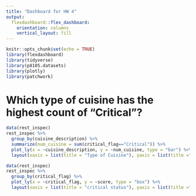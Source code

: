 ```yaml
---
title: "Dashboard for HW 4"
output: 
  flexdashboard::flex_dashboard:
    orientation: columns
    vertical_layout: fill
---
```


```r
knitr::opts_chunk$set(echo = TRUE)
library(flexdashboard)
library(tidyverse)
library(p8105.datasets)
library(plotly)
library(patchwork)
```

# Which type of cuisine has the highest count of “Critical”?

```r
data(rest_inspec)
rest_inspec %>% 
  group_by(cuisine_description) %>%
  summarize(num_cuisine = sum(critical_flag=="Critical")) %>%
  plot_ly(x = ~cuisine_description, y = ~num_cuisine, type = "bar") %>% 
  layout(xaxis = list(title = "Type of Cuisine"), yaxis = list(title ="Count of critical incidence"))
```

```r
data(rest_inspec)
rest_inspec %>% 
  group_by(critical_flag) %>%
  plot_ly(x = ~critical_flag, y = ~score, type = "box") %>% 
  layout(xaxis = list(title = "critical status"), yaxis = list(title ="score trend"))
```


